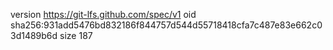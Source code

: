 version https://git-lfs.github.com/spec/v1
oid sha256:931add5476bd832186f844757d544d55718418cfa7c487e83e662c03d1489b6d
size 187
